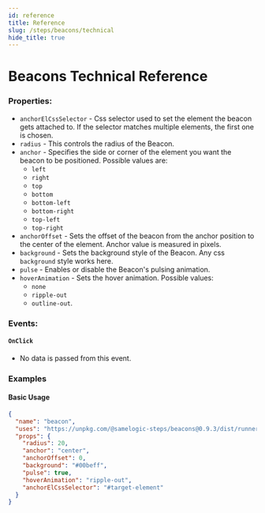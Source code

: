 ```yaml
---
id: reference
title: Reference
slug: /steps/beacons/technical
hide_title: true
---
```


# Beacons Technical Reference

### Properties:

- `anchorElCssSelector` -
  Css selector used to set the element the beacon gets attached to. If the selector matches multiple elements, the first one is chosen.
- `radius` -
  This controls the radius of the Beacon.
- `anchor` -
  Specifies the side or corner of the element you want the beacon to be positioned. Possible values are:
  - `left`
  - `right`
  - `top`
  - `bottom`
  - `bottom-left`
  - `bottom-right`
  - `top-left`
  - `top-right`
- `anchorOffset` -
  Sets the offset of the beacon from the anchor position to the center of the element. Anchor value is measured in pixels.
- `background` -
  Sets the background style of the Beacon. Any css `background` style works here.
- `pulse` -
  Enables or disable the Beacon's pulsing animation.
- `hoverAnimation` -
  Sets the hover animation. Possible values:
  - `none`
  - `ripple-out`
  - `outline-out`.

### Events:

#### `OnClick`

- No data is passed from this event.

### Examples

#### Basic Usage

```json
{
  "name": "beacon",
  "uses": "https://unpkg.com/@samelogic-steps/beacons@0.9.3/dist/runner.js",
  "props": {
    "radius": 20,
    "anchor": "center",
    "anchorOffset": 0,
    "background": "#00beff",
    "pulse": true,
    "hoverAnimation": "ripple-out",
    "anchorElCssSelector": "#target-element"
  }
}
```
